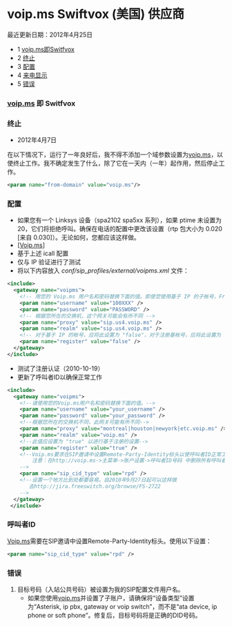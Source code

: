 # voip.ms Swiftvox (美国) 供应商

最近更新日期：2012年4月25日

* 1 [voip.ms即Switfvox](#voipmshttpvoipms-aka-switfvox)
* 2 [终止](#-freeswitch--provider-voipms-swiftvox-usa-)
* 3 [配置](#-freeswitch--provider-voipms-swiftvox-usa-)
* 4 [来电显示](#-freeswitch--provider-voipms-swiftvox-usa-)
* 5 [错误](#-freeswitch--provider-voipms-swiftvox-usa-)

### [voip.ms](http://voip.ms) 即 Switfvox

### 终止

* 2012年4月7日

在以下情况下，运行了一年良好后，我不得不添加一个域参数设置为[voip.ms](http://voip.ms)，以使终止工作。我不确定发生了什么，除了它在一天内（一年）起作用，然后停止工作。

```xml
<param name="from-domain" value="voip.ms"/> 
```

### 配置

* 如果您有一个 Linksys 设备（spa2102 spa5xx 系列），如果 ptime 未设置为 20，它们将拒绝呼叫。确保在电话的配置中更改该设置（rtp 包大小为 0.020 \[来自 0.030\]）。无论如何，您都应该这样做。
* \[[Voip.ms](http://www.voip.ms/)\]
* 基于上述 icall 配置
* 仅与 IP 验证进行了测试
* 将以下内容放入 _conf/sip\_profiles/external/voipms.xml_ 文件：

```xml
<include>
  <gateway name="voipms">
    <!-- 用您的 Voip.ms 用户名和密码替换下面的值。即使您使用基于 IP 的子帐号，FreeSWITCH 也需要用户名和密码的值 -->
    <param name="username" value="100XXX" />
    <param name="password" value="PASSWORD" />
    <!-- 根据您所在的交换机，这个网关可能会有所不同 -->
    <param name="proxy" value="sip.us4.voip.ms" />
    <param name="realm" value="sip.us4.voip.ms" />
    <!-- 对于基于 IP 的帐号，应将此设置为 "false"，对于注册基帐号，应将此设置为 "true" -->
    <param name="register" value="false" />
  </gateway>
</include>
```

* 测试了注册认证（2010-10-19）
* 更新了呼叫者ID以确保正常工作

```xml
<include>
  <gateway name="voipms">
    <!--请使用您的Voip.ms用户名和密码替换下面的值。-->
    <param name="username" value="your_username" />
    <param name="password" value="your_password" />
    <!--根据您所在的交换机不同，此网关可能有所不同-->
    <param name="proxy" value="montreal|houston|newyork|etc.voip.ms" />
    <param name="realm" value="voip.ms" />
    <!--此值应设置为 "true" 以进行基于注册的设置-->
    <param name="register" value="true" />
    <!--Voip.ms要求在SIP邀请中设置Remote-Party-Identity标头以使呼叫者ID正常工作
        注意：在http://voip.ms->主菜单->账户设置->呼叫者ID号码 中删除所有呼叫者ID信息
    -->
    <param name="sip_cid_type" value="rpd" /> 
    <!--设置一个地方比到处都要容易。自2010年9月27日起可以这样做
       去http://jira.freeswitch.org/browse/FS-2722
    -->
  </gateway>
 </include>
```

### 呼叫者ID

[Voip.ms](http://Voip.ms)需要在SIP邀请中设置Remote-Party-Identity标头。使用以下设置：

```xml
<param name="sip_cid_type" value="rpd" /> 
```

### 错误

1. 目标号码（入站公共号码）被设置为我的SIP配置文件用户名。  
   * 如果您使用[voip.ms](http://voip.ms)并设置了子账户，请确保将“设备类型”设置为“Asterisk, ip pbx, gateway or voip switch”，而不是“ata device, ip phone or soft phone”。修复后，目标号码将是正确的DID号码。